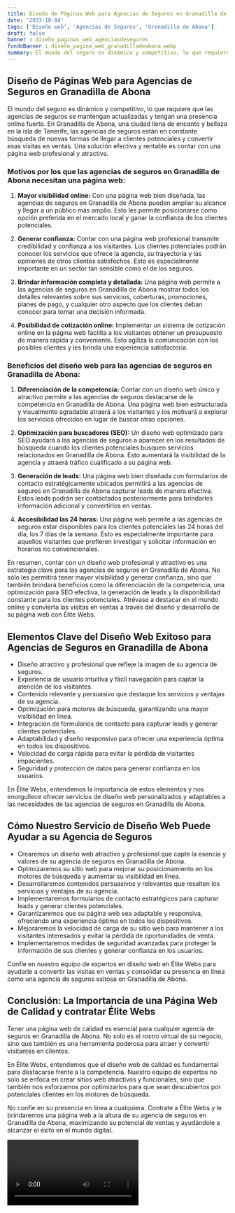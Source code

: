 ```yaml
---
title: Diseño de Páginas Web para Agencias de Seguros en Granadilla de Abona
date: '2023-10-04'
tags: ['Diseño web', 'Agencias de Seguros', 'Granadilla de Abona']
draft: false
banner : diseño_paginas_web_agenciasdeseguros
fondoBanner : diseño_pagina_web_granadilladeabona.webp
summary: El mundo del seguro es dinámico y competitivo, lo que requiere que las agencias de seguros se mantengan actualizadas y tengan una presencia online fuerte. En Granadilla de Abona, una ciudad llena de encanto y belleza en la isla de Tenerife, las agencias de seguros están en constante búsqueda de nuevas formas de llegar a clientes potenciales y convertir esas visitas en ventas. Una solución efectiva y rentable es contar con una página web profesional y atractiva.
---
```


## Diseño de Páginas Web para Agencias de Seguros en Granadilla de Abona

El mundo del seguro es dinámico y competitivo, lo que requiere que las agencias de seguros se mantengan actualizadas y tengan una presencia online fuerte. En Granadilla de Abona, una ciudad llena de encanto y belleza en la isla de Tenerife, las agencias de seguros están en constante búsqueda de nuevas formas de llegar a clientes potenciales y convertir esas visitas en ventas. Una solución efectiva y rentable es contar con una página web profesional y atractiva.

### Motivos por los que las agencias de seguros en Granadilla de Abona necesitan una página web:

1. **Mayor visibilidad online:** Con una página web bien diseñada, las agencias de seguros en Granadilla de Abona pueden ampliar su alcance y llegar a un público más amplio. Esto les permite posicionarse como opción preferida en el mercado local y ganar la confianza de los clientes potenciales.

2. **Generar confianza:** Contar con una página web profesional transmite credibilidad y confianza a los visitantes. Los clientes potenciales podrán conocer los servicios que ofrece la agencia, su trayectoria y las opiniones de otros clientes satisfechos. Esto es especialmente importante en un sector tan sensible como el de los seguros.

3. **Brindar información completa y detallada:** Una página web permite a las agencias de seguros en Granadilla de Abona mostrar todos los detalles relevantes sobre sus servicios, coberturas, promociones, planes de pago, y cualquier otro aspecto que los clientes deban conocer para tomar una decisión informada.

4. **Posibilidad de cotización online:** Implementar un sistema de cotización online en la página web facilita a los visitantes obtener un presupuesto de manera rápida y conveniente. Esto agiliza la comunicación con los posibles clientes y les brinda una experiencia satisfactoria.

### Beneficios del diseño web para las agencias de seguros en Granadilla de Abona:

1. **Diferenciación de la competencia:** Contar con un diseño web único y atractivo permite a las agencias de seguros destacarse de la competencia en Granadilla de Abona. Una página web bien estructurada y visualmente agradable atraerá a los visitantes y los motivará a explorar los servicios ofrecidos en lugar de buscar otras opciones.

2. **Optimización para buscadores (SEO):** Un diseño web optimizado para SEO ayudará a las agencias de seguros a aparecer en los resultados de búsqueda cuando los clientes potenciales busquen servicios relacionados en Granadilla de Abona. Esto aumentará la visibilidad de la agencia y atraerá tráfico cualificado a su página web.

3. **Generación de leads:** Una página web bien diseñada con formularios de contacto estratégicamente ubicados permitirá a las agencias de seguros en Granadilla de Abona capturar leads de manera efectiva. Estos leads podrán ser contactados posteriormente para brindarles información adicional y convertirlos en ventas.

4. **Accesibilidad las 24 horas:** Una página web permite a las agencias de seguros estar disponibles para los clientes potenciales las 24 horas del día, los 7 días de la semana. Esto es especialmente importante para aquellos visitantes que prefieren investigar y solicitar información en horarios no convencionales.

En resumen, contar con un diseño web profesional y atractivo es una estrategia clave para las agencias de seguros en Granadilla de Abona. No sólo les permitirá tener mayor visibilidad y generar confianza, sino que también brindará beneficios como la diferenciación de la competencia, una optimización para SEO efectiva, la generación de leads y la disponibilidad constante para los clientes potenciales. Atrévase a destacar en el mundo online y convierta las visitas en ventas a través del diseño y desarrollo de su página web con Élite Webs.

<GifSeo />

<Cta />

## Elementos Clave del Diseño Web Exitoso para Agencias de Seguros en Granadilla de Abona

- Diseño atractivo y profesional que refleje la imagen de su agencia de seguros.
- Experiencia de usuario intuitiva y fácil navegación para captar la atención de los visitantes.
- Contenido relevante y persuasivo que destaque los servicios y ventajas de su agencia.
- Optimización para motores de búsqueda, garantizando una mayor visibilidad en línea.
- Integración de formularios de contacto para capturar leads y generar clientes potenciales.
- Adaptabilidad y diseño responsivo para ofrecer una experiencia óptima en todos los dispositivos.
- Velocidad de carga rápida para evitar la pérdida de visitantes impacientes.
- Seguridad y protección de datos para generar confianza en los usuarios.

En Élite Webs, entendemos la importancia de estos elementos y nos enorgullece ofrecer servicios de diseño web personalizados y adaptables a las necesidades de las agencias de seguros en Granadilla de Abona.

## Cómo Nuestro Servicio de Diseño Web Puede Ayudar a su Agencia de Seguros

- Crearemos un diseño web atractivo y profesional que capte la esencia y valores de su agencia de seguros en Granadilla de Abona.
- Optimizaremos su sitio web para mejorar su posicionamiento en los motores de búsqueda y aumentar su visibilidad en línea.
- Desarrollaremos contenidos persuasivos y relevantes que resalten los servicios y ventajas de su agencia.
- Implementaremos formularios de contacto estratégicos para capturar leads y generar clientes potenciales.
- Garantizaremos que su página web sea adaptable y responsiva, ofreciendo una experiencia óptima en todos los dispositivos.
- Mejoraremos la velocidad de carga de su sitio web para mantener a los visitantes interesados y evitar la pérdida de oportunidades de venta.
- Implementaremos medidas de seguridad avanzadas para proteger la información de sus clientes y generar confianza en los usuarios.

Confíe en nuestro equipo de expertos en diseño web en Élite Webs para ayudarle a convertir las visitas en ventas y consolidar su presencia en línea como una agencia de seguros exitosa en Granadilla de Abona.

## Conclusión: La Importancia de una Página Web de Calidad y contratar Élite Webs

Tener una página web de calidad es esencial para cualquier agencia de seguros en Granadilla de Abona. No solo es el rostro virtual de su negocio, sino que también es una herramienta poderosa para atraer y convertir visitantes en clientes.

En Élite Webs, entendemos que el diseño web de calidad es fundamental para destacarse frente a la competencia. Nuestro equipo de expertos no solo se enfoca en crear sitios web atractivos y funcionales, sino que también nos esforzamos por optimizarlos para que sean descubiertos por potenciales clientes en los motores de búsqueda.

No confíe en su presencia en línea a cualquiera. Contrate a Élite Webs y le brindaremos una página web a la altura de su agencia de seguros en Granadilla de Abona, maximizando su potencial de ventas y ayudándole a alcanzar el éxito en el mundo digital.

<Video />

<CtaBot job='Agencias de Seguros' city='Granadilla de Abona'/>

<Gmaps query='Granadilla de Abona+españa+maps' />